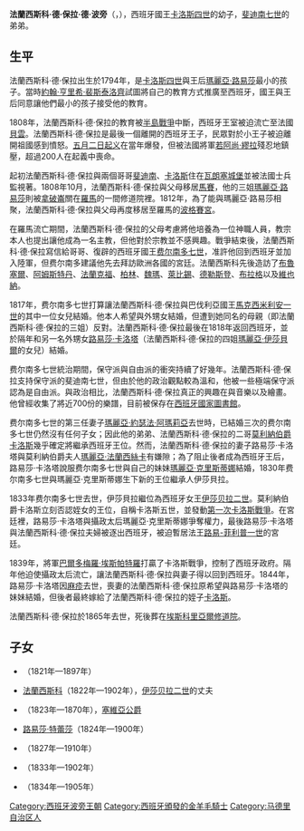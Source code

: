 {{Unreferenced|time=2020-08-27T02:34:06+00:00}}
{{noteTA
|1=zh:弗朗西斯科; zh-tw:法蘭西斯科;zh-cn:弗朗西斯科;
}}
{{Infobox royalty
| name         = 法蘭西斯科·德·保拉
| image        = Don Francisco de Paula of Bourbon, Infante of Spain (1794-1865) by Vicente Lopez y Portaña.jpg
| birth_date   = {{birth date|1794|3|10|df=y}}
| birth_place  = {{SPA}}[[阿蘭胡埃斯|阿蘭胡埃斯]]
| death_date   = {{death date and age|1865|8|13|1794|3|10|df=y}}
| death_place  = {{SPA}}[[馬德里|馬德里]]
| burial_place = [[埃斯科里亞爾修道院|埃斯科里亞爾修道院]]
| spouse       = [[兩西西里的路易莎·卡洛塔|兩西西里的路易莎·卡洛塔]]
| issue        = 伊莎貝爾·費爾南達<br>[[弗朗西斯科_(加的斯公爵)|法蘭西斯科]]<br>[[恩里克_(塞維亞公爵)|恩里克]]<br>路易莎·特蕾莎<br>約瑟法·費爾南達<br>瑪麗亞·克里斯蒂娜<br>艾瑪莉亞
| house        = [[西班牙波旁王朝|西班牙波旁王朝]]
| father       = 西班牙國王[[卡洛斯四世|卡洛斯四世]]
| mother       = [[帕爾馬的瑪麗亞·路易莎|帕爾馬的瑪麗亞·路易莎]]
}}
'''法蘭西斯科·德·保拉·德·波旁'''（{{lang-es|Francisco de Paula de Borbón}}，{{bd|1794年|3月10日|1865年|8月13日}}），西班牙國王[[卡洛斯四世|卡洛斯四世]]的幼子，[[斐迪南七世|斐迪南七世]]的弟弟。

== 生平 ==
法蘭西斯科·德·保拉出生於1794年，是[[卡洛斯四世|卡洛斯四世]]與王后[[帕爾馬的瑪麗亞·路易莎|瑪麗亞·路易莎]]最小的孩子。當時[[約翰·亨里希·裴斯泰洛齊|約翰·亨里希·裴斯泰洛齊]]試圖將自己的教育方式推廣至西班牙，國王與王后同意讓他們最小的孩子接受他的教育。

1808年，法蘭西斯科·德·保拉的教育被[[半島戰爭|半島戰爭]]中斷，西班牙王室被迫流亡至法國[[巴約訥|貝雲]]。法蘭西斯科·德·保拉是最後一個離開的西班牙王子，民眾對於小王子被迫離開祖國感到憤怒。[[五月二日起义|五月二日起义]]在當年爆發，但被法國將軍[[若阿尚·繆拉|若阿尚·繆拉]]殘忍地鎮壓，超過200人在起義中喪命。

起初法蘭西斯科·德·保拉與兩個哥哥[[斐迪南七世|斐迪南]]、[[唐·卡洛斯王子|卡洛斯]]住在[[瓦朗塞城堡|瓦朗塞城堡]]並被法國士兵監視著。1808年10月，法蘭西斯科·德·保拉與父母移居[[馬賽|馬賽]]，他的三姐[[瑪麗亞·路易莎_(盧卡女公爵)|瑪麗亞·路易莎]]則被[[拿破崙一世|拿破崙]]關在[[羅馬|羅馬]]的一間修道院裡。1812年，為了能與瑪麗亞·路易莎相聚，法蘭西斯科·德·保拉與父母再度移居至羅馬的[[博爾蓋塞宮|波格賽宮]]。

在羅馬流亡期間，法蘭西斯科·德·保拉的父母考慮將他培養為一位神職人員，教宗本人也提出讓他成為一名主教，但他對於宗教並不感興趣。戰爭結束後，法蘭西斯科·德·保拉寫信給哥哥、復辟的西班牙國王[[费尔南多七世|费尔南多七世]]，准許他回到西班牙並加入陸軍，但费尔南多建議他先去拜訪歐洲各國的宮廷。法蘭西斯科先後造訪了[[布魯塞爾|布魯塞爾]]、[[阿姆斯特丹|阿姆斯特丹]]、[[法蘭克福|法蘭克福]]、[[柏林|柏林]]、[[魏瑪|魏瑪]]、[[萊比錫|萊比錫]]、[[德勒斯登|德勒斯登]]、[[布拉格|布拉格]]以及[[維也納|維也納]]。

1817年，费尔南多七世打算讓法蘭西斯科·德·保拉與巴伐利亞國王[[馬克西米利安一世_(巴伐利亞)|馬克西米利安一世]]的其中一位女兒結婚。他本人希望與外甥女{{le|帕爾馬的瑪麗亞·路易莎 (1802-1857)|Princess Maria Luisa Carlota of Parma|瑪麗亞·路易莎}}結婚，但遭到她同名的母親（即法蘭西斯科·德·保拉的三姐）反對。法蘭西斯科·德·保拉最後在1818年返回西班牙，並於隔年和另一名外甥女[[兩西西里的路易莎·卡洛塔|路易莎·卡洛塔]]（法蘭西斯科·德·保拉的四姐[[波旁的瑪麗亞·伊莎貝爾_(1789年－1848年)|瑪麗亞·伊莎貝爾]]的女兒）結婚。

费尔南多七世統治期間，保守派與自由派的衝突持續了好幾年。法蘭西斯科·德·保拉支持保守派的斐迪南七世，但由於他的政治觀點較為溫和，他被一些極端保守派認為是自由派。與政治相比，法蘭西斯科·德·保拉真正的興趣在與音樂以及繪畫。他曾經收集了將近700份的樂譜，目前被保存在[[西班牙國家圖書館|西班牙國家圖書館]]。

费尔南多七世的第三任妻子[[瑪麗亞·約瑟法·阿瑪莉亞|瑪麗亞·約瑟法·阿瑪莉亞]]去世時，已結婚三次的费尔南多七世仍然沒有任何子女；因此他的弟弟、法蘭西斯科·德·保拉的二哥[[唐·卡洛斯王子|莫利納伯爵卡洛斯]]幾乎確定將繼承西班牙王位。然而，法蘭西斯科·德·保拉的妻子路易莎·卡洛塔與莫利納伯爵夫人[[葡萄牙的瑪麗亞·法蘭西絲卡|瑪麗亞·法蘭西絲卡]]有嫌隙；為了阻止後者成為西班牙王后，路易莎·卡洛塔說服费尔南多七世與自己的妹妹[[兩西西里的瑪麗亞·克里斯蒂娜|瑪麗亞·克里斯蒂娜]]結婚，1830年费尔南多七世與瑪麗亞·克里斯蒂娜生下新的王位繼承人伊莎貝拉。

1833年费尔南多七世去世，伊莎貝拉繼位為西班牙女王[[伊莎贝拉二世_(西班牙)|伊莎贝拉二世]]。莫利納伯爵卡洛斯立刻否認姪女的王位，自稱卡洛斯五世，並發動[[第一次卡洛斯戰爭|第一次卡洛斯戰爭]]。在宮廷裡，路易莎·卡洛塔與攝政太后瑪麗亞·克里斯蒂娜爭奪權力，最後路易莎·卡洛塔與法蘭西斯科·德·保拉夫婦被逐出西班牙，被迫暫居法王[[路易-菲利普一世|路易-菲利普一世]]的宮廷。

1839年，將軍[[巴爾多梅羅·埃斯帕特羅|巴爾多梅羅·埃斯帕特羅]]打贏了卡洛斯戰爭，控制了西班牙政府。隔年他迫使攝政太后流亡，讓法蘭西斯科·德·保拉與妻子得以回到西班牙。1844年，路易莎·卡洛塔因[[麻疹|麻疹]]去世，喪妻的法蘭西斯科·德·保拉原希望與路易莎·卡洛塔的妹妹{{le|瑪麗亞·卡羅麗娜 (波旁-兩西西里)|Princess Maria Carolina of Bourbon-Two Sicilies (1820–1861)|瑪麗亞·卡羅麗娜}}結婚，但後者最終嫁給了法蘭西斯科·德·保拉的姪子[[卡洛斯_(蒙特莫林伯爵)|卡洛斯]]。

法蘭西斯科·德·保拉於1865年去世，死後葬在[[埃斯科里亞爾修道院|埃斯科里亞爾修道院]]。

== 子女 ==
* {{le|伊莎貝爾·費爾南達·德·波旁|Infanta Isabel Fernanda of Spain|伊莎貝爾·費爾南達}}（1821年—1897年）
* [[弗朗西斯科_(加的斯公爵)|法蘭西斯科]]（1822年—1902年），[[伊莎贝拉二世_(西班牙)|伊莎贝拉二世]]的丈夫
* {{le|恩里克 (塞維亞公爵)|Infante Enrique, Duke of Seville|恩里克}}（1823年—1870年），[[西維爾公爵|塞維亞公爵]]
* [[路易莎·特蕾莎·德·波旁|路易莎·特蕾莎]]（1824年—1900年）
* {{le|約瑟法·費爾南達·德·波旁|Infanta Josefina Fernanda of Spain|約瑟法·費爾南達}}（1827年—1910年）
* {{le|瑪麗亞·克里斯蒂娜·德·波旁|Infanta María Cristina of Spain (1833–1902)|瑪麗亞·克里斯蒂娜}}（1833年—1902年）
* {{le|艾瑪莉亞·德·波旁|Infanta Amalia of Spain|艾瑪莉亞}}（1834年—1905年）

{{normdaten}}
{{DEFAULTSORT:Francisco de Paula de Borbón}}
[[Category:西班牙波旁王朝|Category:西班牙波旁王朝]]
[[Category:西班牙頒發的金羊毛騎士|Category:西班牙頒發的金羊毛騎士]]
[[Category:马德里自治区人|Category:马德里自治区人]]